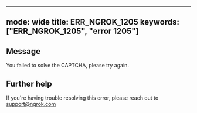 
---
mode: wide
title: ERR_NGROK_1205
keywords: ["ERR_NGROK_1205", "error 1205"]
---

## Message
You failed to solve the CAPTCHA, please try again.




## Further help
If you're having trouble resolving this error, please reach out to [support@ngrok.com](mailto:support@ngrok.com?subject=Help%20with%20ERR_NGROK_1205)

